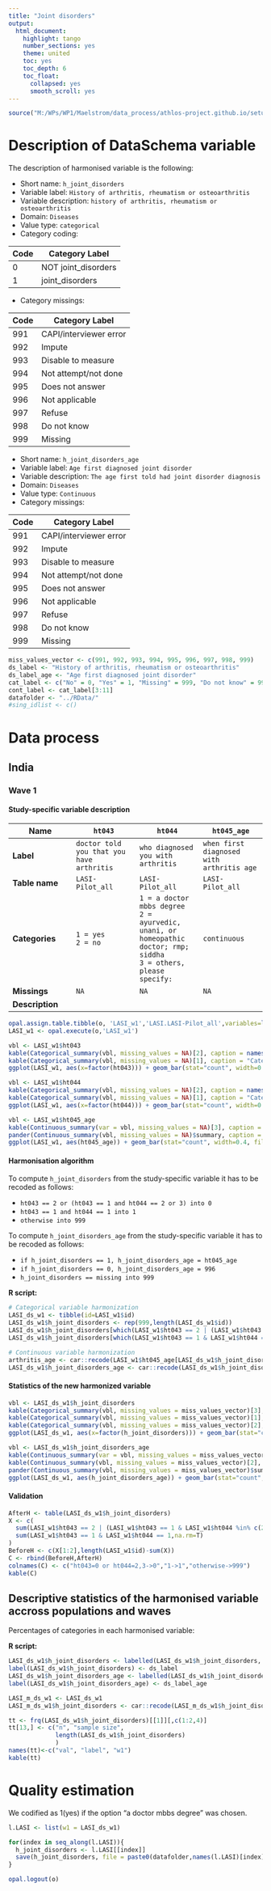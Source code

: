 ```yaml
---
title: "Joint disorders"
output:
  html_document:
    highlight: tango
    number_sections: yes
    theme: united
    toc: yes
    toc_depth: 6
    toc_float:
      collapsed: yes
      smooth_scroll: yes
---
```


<!-- ########################################################## --> 
<!-- # Installation, loading packages -->
```r
source("M:/WPs/WP1/Maelstrom/data_process/athlos-project.github.io/setup_iago.r")
```
<!-- ########################################################## --> 




# Description of DataSchema variable

The description of harmonised variable is the following:

* Short name: `h_joint_disorders`
* Variable label: `History of arthritis, rheumatism or osteoarthritis`
* Variable description: `history of arthritis, rheumatism or osteoarthritis`
* Domain: `Diseases`
* Value type: `categorical`
* Category coding:

**Code** | **Category Label**
-------- | ------------------
0        | NOT joint_disorders 
1        | joint_disorders

* Category missings: 

**Code** | **Category Label**
----| ------------------
991 | CAPI/interviewer error
992 | Impute
993 | Disable to measure
994 | Not attempt/not done
995 | Does not answer
996 | Not applicable
997 | Refuse
998 | Do not know
999 | Missing

* Short name: `h_joint_disorders_age`
* Variable label: `Age first diagnosed joint disorder`
* Variable description: `The age first told had joint disorder diagnosis`
* Domain: `Diseases`
* Value type: `Continuous`
* Category missings: 

**Code** | **Category Label**
----| ------------------
991 | CAPI/interviewer error
992 | Impute
993 | Disable to measure
994 | Not attempt/not done
995 | Does not answer
996 | Not applicable
997 | Refuse
998 | Do not know
999 | Missing


<!-- ########################################################## --> 
<!-- # Global variables -->
```r
miss_values_vector <- c(991, 992, 993, 994, 995, 996, 997, 998, 999)
ds_label <- "History of arthritis, rheumatism or osteoarthritis"
ds_label_age <- "Age first diagnosed joint disorder"
cat_label <- c("No" = 0, "Yes" = 1, "Missing" = 999, "Do not know" = 998, "Refuse" = 997, "Not applicable" = 996, "Does not answer" = 995, "Not attempt not done" = 994, "Disable to measure" = 993, "Impute" = 992, "CAPI interviewer error" = 991)
cont_label <- cat_label[3:11]
datafolder <- "../RData/"
#sing_idlist <- c()
```
<!-- ########################################################## --> 



# Data process



## India


### Wave 1


#### Study-specific variable description



| **Name** | `ht043` |`ht044`|`ht045_age`|
|-|-|-|-|
| **Label** | `doctor told you that you have arthritis`|`who diagnosed you with arthritis`|`when first diagnosed with arthritis age`|
| **Table name**  | `LASI-Pilot_all`| `LASI-Pilot_all`|`LASI-Pilot_all`|
| **Categories** | `1 = yes`<br/>`2 = no` |`1 = a doctor mbbs degree`<br/>`2 = ayurvedic, unani, or homeopathic doctor; rmp; siddha`<br/>`3 = others, please specify:`|`continuous`|
| **Missings** | `NA` | `NA` | `NA` |
| **Description** |  |  |  |

```r

opal.assign.table.tibble(o, 'LASI_w1','LASI.LASI-Pilot_all',variables=list('ht043','ht044','ht045_age'), missings = T)
LASI_w1 <- opal.execute(o,'LASI_w1')

```

```r

vbl <- LASI_w1$ht043
kable(Categorical_summary(vbl, missing_values = NA)[2], caption = names(LASI_w1)[2])
kable(Categorical_summary(vbl, missing_values = NA)[1], caption = "Category")
ggplot(LASI_w1, aes(x=factor(ht043))) + geom_bar(stat="count", width=0.4, fill="steelblue") + xlab(label(vbl)) + ylab("Frequency")

vbl <- LASI_w1$ht044
kable(Categorical_summary(vbl, missing_values = NA)[2], caption = names(LASI_w1)[3])
kable(Categorical_summary(vbl, missing_values = NA)[1], caption = "Category")
ggplot(LASI_w1, aes(x=factor(ht044))) + geom_bar(stat="count", width=0.4, fill="steelblue") + xlab(label(vbl)) + ylab("Frequency")

vbl <- LASI_w1$ht045_age
kable(Continuous_summary(var = vbl, missing_values = NA)[3], caption = names(LASI_w1)[4])
pander(Continuous_summary(vbl, missing_values = NA)$summary, caption = "Summary")
ggplot(LASI_w1, aes(ht045_age)) + geom_bar(stat="count", width=0.4, fill="steelblue") + xlab(label(vbl)) + ylab("Frequency")+xlim(30,80)

```


#### Harmonisation algorithm

To compute `h_joint_disorders` from the study-specific variable it has to be recoded as follows:

* `ht043 == 2 or (ht043 == 1 and ht044 == 2 or 3) into 0`
* `ht043 == 1 and ht044 == 1 into 1`
* `otherwise into 999`

To compute `h_joint_disorders_age` from the study-specific variable it has to be recoded as follows:

* `if h_joint_disorders == 1, h_joint_disorders_age = ht045_age`
* `if h_joint_disorders == 0, h_joint_disorders_age = 996`
* `h_joint_disorders == missing into 999`

**R script:**

```r

# Categorical variable harmonization
LASI_ds_w1 <- tibble(id=LASI_w1$id)
LASI_ds_w1$h_joint_disorders <- rep(999,length(LASI_ds_w1$id))
LASI_ds_w1$h_joint_disorders[which(LASI_w1$ht043 == 2 | (LASI_w1$ht043 == 1 & LASI_w1$ht044 %in% c(2,3)))] <- 0
LASI_ds_w1$h_joint_disorders[which(LASI_w1$ht043 == 1 & LASI_w1$ht044 == 1)] <- 1

# Continuous variable harmonization
arthritis_age <- car::recode(LASI_w1$ht045_age[LASI_ds_w1$h_joint_disorders==1],"NA=999")
LASI_ds_w1$h_joint_disorders_age <- car::recode(LASI_ds_w1$h_joint_disorders, "0=996; 1=arthritis_age")

```


#### Statistics of the new harmonized variable

```r

vbl <- LASI_ds_w1$h_joint_disorders
kable(Categorical_summary(vbl, missing_values = miss_values_vector)[3], caption = ds_label)
kable(Categorical_summary(vbl, missing_values = miss_values_vector)[1], caption = "Category")
kable(Categorical_summary(vbl, missing_values = miss_values_vector)[2], caption = "Type of missing")
ggplot(LASI_ds_w1, aes(x=factor(h_joint_disorders))) + geom_bar(stat="count", width=0.4, fill="steelblue") + xlab(ds_label) + ylab("Frequency")

vbl <- LASI_ds_w1$h_joint_disorders_age
kable(Continuous_summary(var = vbl, missing_values = miss_values_vector)[3], caption = ds_label_age)
kable(Continuous_summary(vbl, missing_values = miss_values_vector)[2], caption = "Values")
pander(Continuous_summary(vbl, missing_values = miss_values_vector)$summary, caption = "Summary")
ggplot(LASI_ds_w1, aes(h_joint_disorders_age)) + geom_bar(stat="count", width=0.4, fill="steelblue") + xlab(ds_label_age) + ylab("Frequency")+xlim(30,80)

```


#### Validation

```r

AfterH <- table(LASI_ds_w1$h_joint_disorders)
X <- c(
  sum(LASI_w1$ht043 == 2 | (LASI_w1$ht043 == 1 & LASI_w1$ht044 %in% c(2,3)),na.rm=T),
  sum(LASI_w1$ht043 == 1 & LASI_w1$ht044 == 1,na.rm=T)
)
BeforeH <- c(X[1:2],length(LASI_w1$id)-sum(X))
C <- rbind(BeforeH,AfterH)
colnames(C) <- c("ht043=0 or ht044=2,3->0","1->1","otherwise->999")
kable(C)

```






## Descriptive statistics of the harmonised variable accross populations and waves

Percentages of categories in each harmonised variable:


**R script:**

```r
LASI_ds_w1$h_joint_disorders <- labelled(LASI_ds_w1$h_joint_disorders, labels = cat_label)
label(LASI_ds_w1$h_joint_disorders) <- ds_label
LASI_ds_w1$h_joint_disorders_age <- labelled(LASI_ds_w1$h_joint_disorders_age, labels = cont_label)
label(LASI_ds_w1$h_joint_disorders_age) <- ds_label_age

LASI_m_ds_w1 <- LASI_ds_w1
LASI_m_ds_w1$h_joint_disorders <- car::recode(LASI_m_ds_w1$h_joint_disorders, "miss_values_vector=NA")

tt <- frq(LASI_ds_w1$h_joint_disorders)[[1]][,c(1:2,4)]
tt[13,] <- c("n", "sample size", 
             length(LASI_ds_w1$h_joint_disorders)
             )
names(tt)<-c("val", "label", "w1")
kable(tt)

```



# Quality estimation

We codified as 1(yes) if the option "a doctor mbbs degree" was chosen. 

<!-- ########################################################## --> 
<!-- # Save -->
```r

l.LASI <- list(w1 = LASI_ds_w1)

for(index in seq_along(l.LASI)){
  h_joint_disorders <- l.LASI[[index]]
  save(h_joint_disorders, file = paste0(datafolder,names(l.LASI)[index],"/h_joint_disorders.RData"))
}

```
<!-- ########################################################## --> 






<!-- ########################################################## -->
<!--- # Close OPAL R Session -->
```r
opal.logout(o)
```





